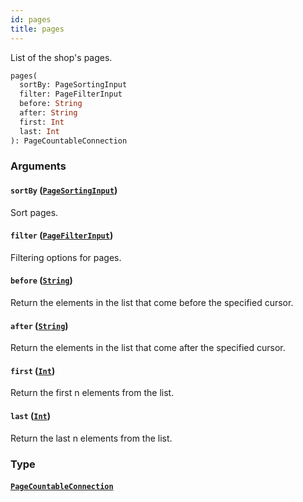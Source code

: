 ```yaml
---
id: pages
title: pages
---
```


List of the shop's pages.

```graphql
pages(
  sortBy: PageSortingInput
  filter: PageFilterInput
  before: String
  after: String
  first: Int
  last: Int
): PageCountableConnection
```

### Arguments

#### `sortBy` ([`PageSortingInput`](../../../developer/api-reference/inputs/page-sorting-input))

Sort pages.

#### `filter` ([`PageFilterInput`](../../../developer/api-reference/inputs/page-filter-input))

Filtering options for pages.

#### `before` ([`String`](../../../developer/api-reference/scalars/string))

Return the elements in the list that come before the specified cursor.

#### `after` ([`String`](../../../developer/api-reference/scalars/string))

Return the elements in the list that come after the specified cursor.

#### `first` ([`Int`](../../../developer/api-reference/scalars/int))

Return the first n elements from the list.

#### `last` ([`Int`](../../../developer/api-reference/scalars/int))

Return the last n elements from the list.

### Type

#### [`PageCountableConnection`](../../../developer/api-reference/objects/page-countable-connection)
